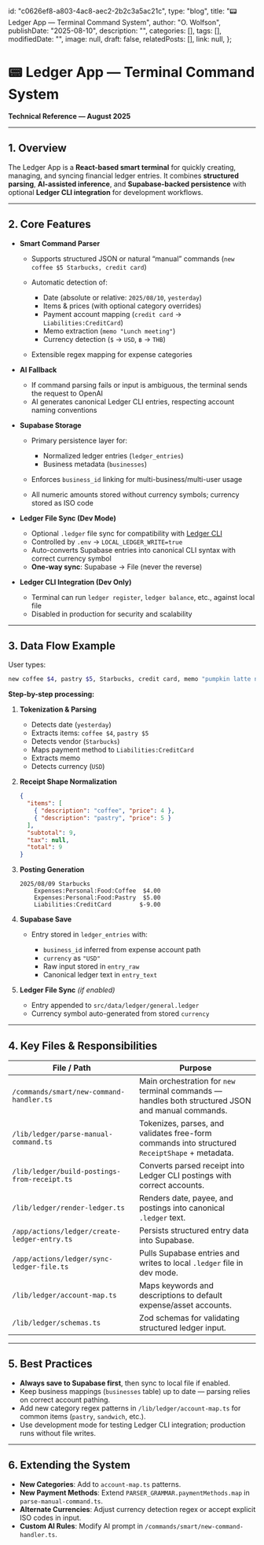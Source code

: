   id: "c0626ef8-a803-4ac8-aec2-2b2c3a5ac21c",
  type: "blog",
  title: "📟 Ledger App — Terminal Command System",
  author: "O. Wolfson",
  publishDate: "2025-08-10",
  description: "",
  categories: [],
  tags: [],
  modifiedDate: "",
  image: null,
  draft: false,
  relatedPosts: [],
  link: null,
};

# 📟 Ledger App — Terminal Command System

**Technical Reference — August 2025**

---

## **1. Overview**

The Ledger App is a **React-based smart terminal** for quickly creating, managing, and syncing financial ledger entries.
It combines **structured parsing**, **AI-assisted inference**, and **Supabase-backed persistence** with optional **Ledger CLI integration** for development workflows.

---

## **2. Core Features**

- **Smart Command Parser**

  - Supports structured JSON or natural “manual” commands (`new coffee $5 Starbucks, credit card`)
  - Automatic detection of:

    - Date (absolute or relative: `2025/08/10`, `yesterday`)
    - Items & prices (with optional category overrides)
    - Payment account mapping (`credit card` → `Liabilities:CreditCard`)
    - Memo extraction (`memo "Lunch meeting"`)
    - Currency detection (`$` → `USD`, `฿` → `THB`)

  - Extensible regex mapping for expense categories

- **AI Fallback**

  - If command parsing fails or input is ambiguous, the terminal sends the request to OpenAI
  - AI generates canonical Ledger CLI entries, respecting account naming conventions

- **Supabase Storage**

  - Primary persistence layer for:

    - Normalized ledger entries (`ledger_entries`)
    - Business metadata (`businesses`)

  - Enforces `business_id` linking for multi-business/multi-user usage
  - All numeric amounts stored without currency symbols; currency stored as ISO code

- **Ledger File Sync (Dev Mode)**

  - Optional `.ledger` file sync for compatibility with [Ledger CLI](https://www.ledger-cli.org/)
  - Controlled by `.env` → `LOCAL_LEDGER_WRITE=true`
  - Auto-converts Supabase entries into canonical CLI syntax with correct currency symbol
  - **One-way sync**: Supabase → File (never the reverse)

- **Ledger CLI Integration (Dev Only)**

  - Terminal can run `ledger register`, `ledger balance`, etc., against local file
  - Disabled in production for security and scalability

---

## **3. Data Flow Example**

User types:

```bash
new coffee $4, pastry $5, Starbucks, credit card, memo "pumpkin latte not good", yesterday
```

**Step-by-step processing:**

1. **Tokenization & Parsing**

   - Detects date (`yesterday`)
   - Extracts items: `coffee $4`, `pastry $5`
   - Detects vendor (`Starbucks`)
   - Maps payment method to `Liabilities:CreditCard`
   - Extracts memo
   - Detects currency (`USD`)

2. **Receipt Shape Normalization**

   ```json
   {
     "items": [
       { "description": "coffee", "price": 4 },
       { "description": "pastry", "price": 5 }
     ],
     "subtotal": 9,
     "tax": null,
     "total": 9
   }
   ```

3. **Posting Generation**

   ```ledger
   2025/08/09 Starbucks
       Expenses:Personal:Food:Coffee  $4.00
       Expenses:Personal:Food:Pastry  $5.00
       Liabilities:CreditCard        $-9.00
   ```

4. **Supabase Save**

   - Entry stored in `ledger_entries` with:

     - `business_id` inferred from expense account path
     - `currency` as `"USD"`
     - Raw input stored in `entry_raw`
     - Canonical ledger text in `entry_text`

5. **Ledger File Sync** _(if enabled)_

   - Entry appended to `src/data/ledger/general.ledger`
   - Currency symbol auto-generated from stored `currency`

---

## **4. Key Files & Responsibilities**

| File / Path                                  | Purpose                                                                                            |
| -------------------------------------------- | -------------------------------------------------------------------------------------------------- |
| `/commands/smart/new-command-handler.ts`     | Main orchestration for `new` terminal commands — handles both structured JSON and manual commands. |
| `/lib/ledger/parse-manual-command.ts`        | Tokenizes, parses, and validates free-form commands into structured `ReceiptShape` + metadata.     |
| `/lib/ledger/build-postings-from-receipt.ts` | Converts parsed receipt into Ledger CLI postings with correct accounts.                            |
| `/lib/ledger/render-ledger.ts`               | Renders date, payee, and postings into canonical `.ledger` text.                                   |
| `/app/actions/ledger/create-ledger-entry.ts` | Persists structured entry data into Supabase.                                                      |
| `/app/actions/ledger/sync-ledger-file.ts`    | Pulls Supabase entries and writes to local `.ledger` file in dev mode.                             |
| `/lib/ledger/account-map.ts`                 | Maps keywords and descriptions to default expense/asset accounts.                                  |
| `/lib/ledger/schemas.ts`                     | Zod schemas for validating structured ledger input.                                                |

---

## **5. Best Practices**

- **Always save to Supabase first**, then sync to local file if enabled.
- Keep business mappings (`businesses` table) up to date — parsing relies on correct account pathing.
- Add new category regex patterns in `/lib/ledger/account-map.ts` for common items (`pastry`, `sandwich`, etc.).
- Use development mode for testing Ledger CLI integration; production runs without file writes.

---

## **6. Extending the System**

- **New Categories**: Add to `account-map.ts` patterns.
- **New Payment Methods**: Extend `PARSER_GRAMMAR.paymentMethods.map` in `parse-manual-command.ts`.
- **Alternate Currencies**: Adjust currency detection regex or accept explicit ISO codes in input.
- **Custom AI Rules**: Modify AI prompt in `/commands/smart/new-command-handler.ts`.

